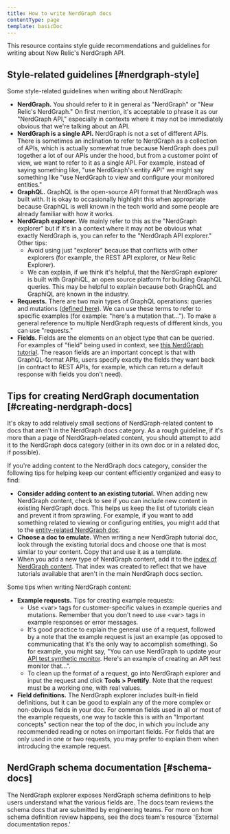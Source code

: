 ```yaml
---
title: How to write NerdGraph docs
contentType: page
template: basicDoc
---
```


This resource contains style guide recommendations and guidelines for writing about New Relic's NerdGraph API.

## Style-related guidelines [#nerdgraph-style]

Some style-related guidelines when writing about NerdGraph:

* **NerdGraph.** You should refer to it in general as "NerdGraph" or "New Relic's NerdGraph." On first mention, it's acceptable to phrase it as our "NerdGraph API," especially in contexts where it may not be immediately obvious that we're talking about an API.
* **NerdGraph is a single API.** NerdGraph is not a set of different APIs. There is sometimes an inclination to refer to NerdGraph as a collection of APIs, which is actually somewhat true because NerdGraph does pull together a lot of our APIs under the hood, but from a customer point of view, we want to refer to it as a single API. For example, instead of saying something like, "use NerdGraph's entity API" we might say something like "use NerdGraph to view and configure your monitored entities."
* **GraphQL.** GraphQL is the open-source API format that NerdGraph was built with. It is okay to occasionally highlight this when appropriate because GraphQL is well known in the tech world and some people are already familiar with how it works.
* **NerdGraph explorer.** We mainly refer to this as the "NerdGraph explorer" but if it's in a context where it may not be obvious what exactly NerdGraph is, you can refer to the "NerdGraph API explorer." Other tips:
  * Avoid using just "explorer" because that conflicts with other explorers (for example, the REST API explorer, or New Relic Explorer).
  * We can explain, if we think it's helpful, that the NerdGraph explorer is built with GraphiQL, an open source platform for building GraphQL queries. This may be helpful to explain because both GraphQL and GraphiQL are known in the industry.
* **Requests.** There are two main types of GraphQL operations: queries and mutations ([defined here](/docs/apis/nerdgraph/get-started/introduction-new-relic-nerdgraph/#terminology)). We can use these terms to refer to specific examples (for example: "here's a mutation that..."). To make a general reference to multiple NerdGraph requests of different kinds, you can use "requests."
* **Fields.** Fields are the elements on an object type that can be queried. For examples of "field" being used in context, see [this NerdGraph tutorial](/docs/nerdgraph-anomaly-detector-configurations-api-tutorial/#update-configuration). The reason fields are an important concept is that with GraphQL-format APIs, users specify exactly the fields they want back (in contract to REST APIs, for example, which can return a default response with fields you don't need).

## Tips for creating NerdGraph documentation [#creating-nerdgraph-docs]

It's okay to add relatively small sections of NerdGraph-related content to docs that aren't in the NerdGraph docs category. As a rough guideline, if it's more than a page of NerdGraph-related content, you should attempt to add it to the NerdGraph docs category (either in its own doc or in a related doc, if possible).

If you're adding content to the NerdGraph docs category, consider the following tips for helping keep our content efficiently organized and easy to find:
* **Consider adding content to an existing tutorial.** When adding new NerdGraph content, check to see if you can include new content in existing NerdGraph docs. This helps us keep the list of tutorials clean and prevent it from sprawling. For example, if you want to add something related to viewing or configuring entities, you might add that to the [entity-related NerdGraph doc](/docs/apis/nerdgraph/examples/nerdgraph-entities-api-tutorial).
* **Choose a doc to emulate.** When writing a new NerdGraph tutorial doc, look through the existing tutorial docs and choose one that is most similar to your content. Copy that and use it as a template. 
* When you add a new type of NerdGraph content, add it to the [index of NerdGraph content](/docs/apis/nerdgraph/get-started/introduction-new-relic-nerdgraph/#tutorials). That index was created to reflect that we have tutorials available that aren't in the main NerdGraph docs section.

Some tips when writing NerdGraph content: 
* **Example requests.** Tips for creating example requests: 
  * Use \<var\> tags for customer-specific values in example queries and mutations. Remember that you don't need to use \<var\> tags in example responses or error messages. 
  * It's good practice to explain the general use of a request, followed by a note that the example request is just an example (as opposed to communicating that it's the only way to accomplish something). So for example, you might say, "You can use NerdGraph to update your [API test synthetic monitor](/docs/synthetics/synthetic-monitoring/getting-started/types-synthetic-monitors#types-monitors). Here's an example of creating an API test monitor that...". 
  * To clean up the format of a request, go into NerdGraph explorer and input the request and click **Tools > Prettify**. Note that the request must be a working one, with real values.
* **Field definitions.** The NerdGraph explorer includes built-in field definitions, but it can be good to explain any of the more complex or non-obvious fields in your doc. For common fields used in all or most of the example requests, one way to tackle this is with an "Important concepts" section near the top of the doc, in which you include any recommended reading or notes on important fields. For fields that are only used in one or two requests, you may prefer to explain them when introducing the example request. 

## NerdGraph schema documentation [#schema-docs]

The NerdGraph explorer exposes NerdGraph schema definitions to help users understand what the various fields are. The docs team reviews the schema docs that are submitted by engineering teams. For more on how schema definition review happens, see the docs team's resource 'External documentation repos.'
